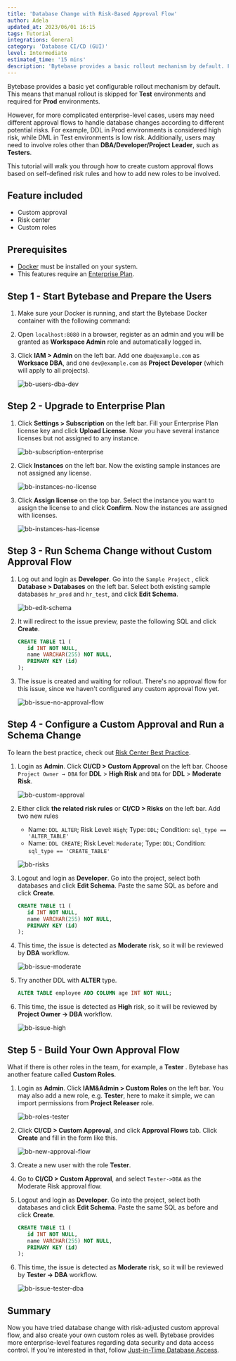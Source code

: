 ```yaml
---
title: 'Database Change with Risk-Based Approval Flow'
author: Adela
updated_at: 2023/06/01 16:15
tags: Tutorial
integrations: General
category: 'Database CI/CD (GUI)'
level: Intermediate
estimated_time: '15 mins'
description: 'Bytebase provides a basic rollout mechanism by default. For more complicated enterprise-level cases, users may need different approval flows to handle database changes according to risk levels.'
---
```


Bytebase provides a basic yet configurable rollout mechanism by default. This means that manual rollout is skipped for **Test** environments and required for **Prod** environments.

However, for more complicated enterprise-level cases, users may need different approval flows to handle database changes according to different potential risks. For example, DDL in Prod environments is considered high risk, while DML in Test environments is low risk. Additionally, users may need to involve roles other than **DBA/Developer/Project Leader**, such as **Testers**.

This tutorial will walk you through how to create custom approval flows based on self-defined risk rules and how to add new roles to be involved.

## Feature included

- Custom approval
- Risk center
- Custom roles

## Prerequisites

- [Docker](https://www.docker.com/) must be installed on your system.
- This features require an [Enterprise Plan](/pricing).

## Step 1 - Start Bytebase and Prepare the Users

1. Make sure your Docker is running, and start the Bytebase Docker container with the following command:

   <IncludeBlock url="/docs/get-started/install/terminal-docker-run-volume"></IncludeBlock>

1. Open `localhost:8080` in a browser, register as an admin and you will be granted as **Workspace Admin** role and automatically logged in.

1. Click **IAM > Admin** on the left bar. Add one `dba@example.com` as **Worksace DBA**, and one `dev@example.com` as **Project Developer** (which will apply to all projects).

   ![bb-users-dba-dev](/content/docs/tutorials/database-change-management-with-risk-adjusted-approval-flow/bb-users-dba-dev.webp)

## Step 2 - Upgrade to Enterprise Plan

1. Click **Settings > Subscription** on the left bar. Fill your Enterprise Plan license key and click **Upload License**. Now you have several instance licenses but not assigned to any instance.

   ![bb-subscription-enterprise](/content/docs/tutorials/database-change-management-with-risk-adjusted-approval-flow/bb-subscription-enterprise.webp)

1. Click **Instances** on the left bar. Now the existing sample instances are not assigned any license.

   ![bb-instances-no-license](/content/docs/tutorials/database-change-management-with-risk-adjusted-approval-flow/bb-instances-no-license.webp)

1. Click **Assign license** on the top bar. Select the instance you want to assign the license to and click **Confirm**. Now the instances are assigned with licenses.

   ![bb-instances-has-license](/content/docs/tutorials/database-change-management-with-risk-adjusted-approval-flow/bb-instances-has-license.webp)

## Step 3 - Run Schema Change without Custom Approval Flow

1. Log out and login as **Developer**. Go into the `Sample Project` , click **Database > Databases** on the left bar. Select both existing sample databases `hr_prod` and `hr_test`, and click **Edit Schema**.

   ![bb-edit-schema](/content/docs/tutorials/database-change-management-with-risk-adjusted-approval-flow/bb-edit-schema.webp)

1. It will redirect to the issue preview, paste the following SQL and click **Create**.

   ```sql
   CREATE TABLE t1 (
      id INT NOT NULL,
      name VARCHAR(255) NOT NULL,
      PRIMARY KEY (id)
   );
   ```

1. The issue is created and waiting for rollout. There's no approval flow for this issue, since we haven't configured any custom approval flow yet.

   ![bb-issue-no-approval-flow](/content/docs/tutorials/database-change-management-with-risk-adjusted-approval-flow/bb-issue-no-approval-flow.webp)

## Step 4 - Configure a Custom Approval and Run a Schema Change

<Tip>

To learn the best practice, check out [Risk Center Best Practice](/tutorials/risk-center-best-practice/).

</Tip>

1. Login as **Admin**. Click **CI/CD > Custom Approval** on the left bar. Choose `Project Owner → DBA` for **DDL** > **High Risk** and `DBA` for **DDL** > **Moderate Risk**.

   ![bb-custom-approval](/content/docs/tutorials/database-change-management-with-risk-adjusted-approval-flow/bb-custom-approval.webp)

1. Either click **the related risk rules** or **CI/CD > Risks** on the left bar. Add two new rules

   -  Name: `DDL ALTER`; Risk Level: `High`; Type: `DDL`; Condition: `sql_type == 'ALTER_TABLE'`
   -  Name: `DDL CREATE`; Risk Level: `Moderate`; Type: `DDL`; Condition: `sql_type == 'CREATE_TABLE'`

   ![bb-risks](/content/docs/tutorials/database-change-management-with-risk-adjusted-approval-flow/bb-risks.webp)

1. Logout and login as **Developer**. Go into the project, select both databases and click **Edit Schema**. Paste the same SQL as before and click **Create**.

   ```sql
   CREATE TABLE t1 (
      id INT NOT NULL,
      name VARCHAR(255) NOT NULL,
      PRIMARY KEY (id)
   );
   ```

1. This time, the issue is detected as **Moderate** risk, so it will be reviewed by **DBA** workflow.

   ![bb-issue-moderate](/content/docs/tutorials/database-change-management-with-risk-adjusted-approval-flow/bb-issue-moderate.webp)

1. Try another DDL with **ALTER** type.

   ```sql
   ALTER TABLE employee ADD COLUMN age INT NOT NULL;
   ```

1. This time, the issue is detected as **High** risk, so it will be reviewed by **Project Owner -> DBA** workflow.

   ![bb-issue-high](/content/docs/tutorials/database-change-management-with-risk-adjusted-approval-flow/bb-issue-high.webp)

## Step 5 - Build Your Own Approval Flow

What if there is other roles in the team, for example, a **Tester** . Bytebase has another feature called **Custom Roles**.

1. Login as **Admin**. Click **IAM&Admin > Custom Roles** on the left bar. You may also add a new role, e.g. **Tester**, here to make it simple, we can import permissions from **Project Releaser** role.

   ![bb-roles-tester](/content/docs/tutorials/database-change-management-with-risk-adjusted-approval-flow/bb-roles-tester.webp)

1. Click **CI/CD > Custom Approval**, and click **Approval Flows** tab. Click **Create** and fill in the form like this.

   ![bb-new-approval-flow](/content/docs/tutorials/database-change-management-with-risk-adjusted-approval-flow/bb-new-approval-flow.webp)

1. Create a new user with the role **Tester**.

1. Go to **CI/CD > Custom Approval**, and select `Tester->DBA` as the Moderate Risk approval flow.

1. Logout and login as **Developer**. Go into the project, select both databases and click **Edit Schema**. Paste the same SQL as before and click **Create**.

   ```sql
   CREATE TABLE t1 (
      id INT NOT NULL,
      name VARCHAR(255) NOT NULL,
      PRIMARY KEY (id)
   );
   ```

1. This time, the issue is detected as **Moderate** risk, so it will be reviewed by **Tester -> DBA** workflow.

   ![bb-issue-tester-dba](/content/docs/tutorials/database-change-management-with-risk-adjusted-approval-flow/bb-issue-tester-dba.webp)

## Summary

Now you have tried database change with risk-adjusted custom approval flow, and also create your own custom roles as well. Bytebase provides more enterprise-level features regarding data security and data access control. If you're interested in that, follow [Just-in-Time Database Access](/tutorials/just-in-time-database-access-part1/).
